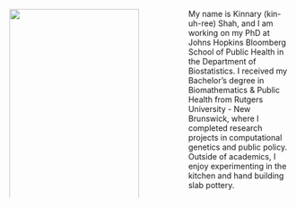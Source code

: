 ::: columns
::: {.column width="50%"}
![](images/HART1520-like.JPG){width="100%"}
:::

::: {.column width="10%"}
:::

::: {.column width="40%"}
My name is Kinnary (kin-uh-ree) Shah, and I am working on my PhD at Johns Hopkins Bloomberg School of Public Health in the Department of Biostatistics. I received my Bachelor's degree in Biomathematics & Public Health from Rutgers University - New Brunswick, where I completed research projects in computational genetics and public policy. Outside of academics, I enjoy experimenting in the kitchen and hand building slab pottery.
:::
:::
